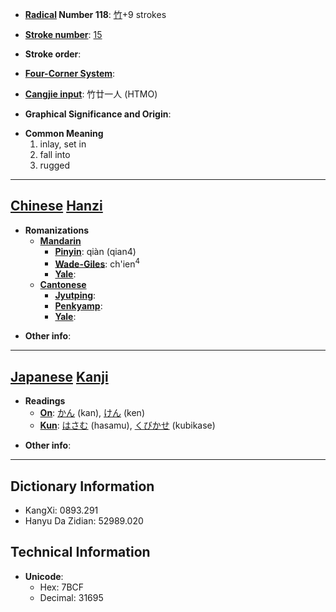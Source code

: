 * '''[[Wiktionary:Chinese radical index| Radical]] Number 118''': [[Wiktionary:Chinese radical index 竹|竹]]+9 strokes

* '''[[Wiktionary:Chinese total strokes index|Stroke number]]''': [[Wiktionary:Chinese total strokes index 15|15]]

* '''Stroke order''': 

* '''[[Wiktionary:Chinese four corner index|Four-Corner System]]''': 

* '''[[Wiktionary:Chinese Cangjie index|Cangjie input]]''': 竹廿一人 (HTMO)

* '''Graphical Significance and Origin''': 

* '''Common Meaning'''
*#inlay, set in
*# fall into
*# rugged


----

== [[Chinese]] [[Hanzi]] ==

* '''Romanizations'''
** '''[[Mandarin]]'''
*** '''[[Pinyin]]''': qiàn (qian4)
*** '''[[Wade-Giles]]''': ch'ien<sup>4</sup>
*** '''[[Yale]]''': 
** '''[[Cantonese]]'''
*** '''[[Jyutping]]''':
*** '''[[Penkyamp]]''': 
*** '''[[Yale]]''': 

* '''Other info''': 

----

== [[Japanese]] [[Kanji]] ==

* '''Readings'''
** '''[[On]]''': [[かん]] (kan), [[けん]] (ken)
** '''[[Kun]]''': [[はさむ]] (hasamu), [[くびかせ]] (kubikase)

* '''Other info''':  

----

== Dictionary Information ==

* KangXi: 0893.291
* Hanyu Da Zidian: 52989.020

== Technical Information ==

* '''Unicode''':
** Hex: 7BCF
** Decimal: 31695